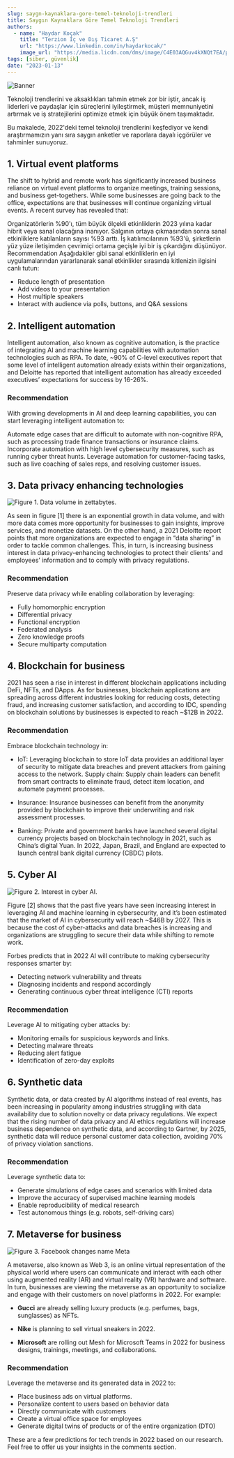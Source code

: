 ---
slug: saygn-kaynaklara-gore-temel-teknoloji-trendleri
title: Saygın Kaynaklara Göre Temel Teknoloji Trendleri
authors:
  - name: "Haydar Koçak"
    title: "Terzion İç ve Dış Ticaret A.Ş"
    url: "https://www.linkedin.com/in/haydarkocak/"
    image_url: "https://media.licdn.com/dms/image/C4E03AQGuv4kXNQt7EA/profile-displayphoto-shrink_800_800/0/1637569961067?e=1687392000&v=beta&t=U13jOalcnEy9KUZ6u409piQTXC0RHyv6qAmDv9JX9Kw"
tags: [siber, güvenlik]
date: "2023-01-13"
---

![Banner](./img/saygn-kaynaklara-gore-banner.png)

Teknoloji trendlerini ve aksaklıkları tahmin etmek zor bir iştir, ancak iş liderleri ve paydaşlar için süreçlerini iyileştirmek, müşteri memnuniyetini artırmak ve iş stratejilerini optimize etmek için büyük önem taşımaktadır.

Bu makalede, 2022'deki temel teknoloji trendlerini keşfediyor ve kendi araştırmamızın yanı sıra saygın anketler ve raporlara dayalı içgörüler ve tahminler sunuyoruz.

<!--truncate-->

## 1. Virtual event platforms
The shift to hybrid and remote work has significantly increased business reliance on virtual event platforms to organize meetings, training sessions, and business get-togethers. While some businesses are going back to the office, expectations are that businesses will continue organizing virtual events. A recent survey has revealed that:

Organizatörlerin %90'ı, tüm büyük ölçekli etkinliklerin 2023 yılına kadar hibrit veya sanal olacağına inanıyor.
Salgının ortaya çıkmasından sonra sanal etkinliklere katılanların sayısı %93 arttı.
İş katılımcılarının %93'ü, şirketlerin yüz yüze iletişimden çevrimiçi ortama geçişle iyi bir iş çıkardığını düşünüyor.
Recommendation
Aşağıdakiler gibi sanal etkinliklerin en iyi uygulamalarından yararlanarak sanal etkinlikler sırasında kitlenizin ilgisini canlı tutun:

- Reduce length of presentation
- Add videos to your presentation
- Host multiple speakers
- Interact with audience via polls, buttons, and Q&A sessions

## 2. Intelligent automation

Intelligent automation, also known as cognitive automation, is the practice of integrating AI and machine learning capabilities with automation technologies such as RPA. To date, ~90% of C-level executives report that some level of intelligent automation already exists within their organizations, and Deloitte has reported that intelligent automation has already exceeded executives’ expectations for success by 16-26%.

### Recommendation

With growing developments in AI and deep learning capabilities, you can start leveraging intelligent automation to:

Automate edge cases that are difficult to automate with non-cognitive RPA, such as processing trade finance transactions or insurance claims.
Incorporate automation with high level cybersecurity measures, such as running cyber threat hunts.
Leverage automation for customer-facing tasks, such as live coaching of sales reps, and resolving customer issues.

## 3. Data privacy enhancing technologies

![Figure 1. Data volume in zettabytes.](./img/saygn-kaynaklara-gore-Data-privacy.png)

As seen in figure [1] there is an exponential growth in data volume, and with more data comes more opportunity for businesses to gain insights, improve services, and monetize datasets. On the other hand, a 2021 Deloitte report points that more organizations are expected to engage in “data sharing” in order to tackle common challenges. This, in turn, is increasing business interest in data privacy-enhancing technologies to protect their clients’ and employees’ information and to comply with privacy regulations.

### Recommendation
Preserve data privacy while enabling collaboration by leveraging:

- Fully homomorphic encryption
- Differential privacy
- Functional encryption
- Federated analysis
- Zero knowledge proofs
- Secure multiparty computation

## 4. Blockchain for business

2021 has seen a rise in interest in different blockchain applications including DeFi, NFTs, and DApps. As for businesses, blockchain applications are spreading across different industries looking for reducing costs, detecting fraud, and increasing customer satisfaction, and according to IDC, spending on blockchain solutions by businesses is expected to reach ~$12B in 2022.

### Recommendation

Embrace blockchain technology in:

- IoT: Leveraging blockchain to store IoT data provides an additional layer of security to mitigate data breaches and prevent attackers from gaining access to the network.
Supply chain: Supply chain leaders can benefit from smart contracts to eliminate fraud, detect item location, and automate payment processes.

- Insurance: Insurance businesses can benefit from the anonymity provided by blockchain to improve their underwriting and risk assessment processes.

- Banking: Private and government banks have launched several digital currency projects based on blockchain technology in 2021, such as China’s digital Yuan. In 2022, Japan, Brazil, and England are expected to launch central bank digital currency (CBDC) pilots.

## 5. Cyber AI

![Figure 2. Interest in cyber AI.](./img/saygn-kaynaklara-gore-interest-in-cyber-AI.png)

Figure [2] shows that the past five years have seen increasing interest in leveraging AI and machine learning in cybersecurity, and it’s been estimated that the market of AI in cybersecurity will reach ~$46B by 2027. This is because the cost of cyber-attacks and data breaches is increasing and organizations are struggling to secure their data while shifting to remote work.

Forbes predicts that in 2022 AI will contribute to making cybersecurity responses smarter by:

- Detecting network vulnerability and threats
- Diagnosing incidents and respond accordingly
- Generating continuous cyber threat intelligence (CTI) reports

### Recommendation

Leverage AI to mitigating cyber attacks by:

- Monitoring emails for suspicious keywords and links.
- Detecting malware threats
- Reducing alert fatigue
- Identification of zero-day exploits

## 6. Synthetic data

Synthetic data, or data created by AI algorithms instead of real events, has been increasing in popularity among industries struggling with data availability due to solution novelty or data privacy regulations. We expect that the rising number of data privacy and AI ethics regulations will increase business dependence on synthetic data, and according to Gartner, by 2025, synthetic data will reduce personal customer data collection, avoiding 70% of privacy violation sanctions.

### Recommendation

Leverage synthetic data to:

- Generate simulations of edge cases and scenarios with limited data
- Improve the accuracy of supervised machine learning models
- Enable reproducibility of medical research
- Test autonomous things (e.g. robots, self-driving cars)

## 7. Metaverse for business

![Figure 3. Facebook changes name Meta](./img/saygn-kaynaklara-gore-company.png)

A metaverse, also known as Web 3, is an online virtual representation of the physical world where users can communicate and interact with each other using augmented reality (AR) and virtual reality (VR) hardware and software. In turn, businesses are viewing the metaverse as an opportunity to socialize and engage with their customers on novel platforms in 2022. For example:

- **Gucci** are already selling luxury products (e.g. perfumes, bags, sunglasses) as NFTs.

- **Nike** is planning to sell virtual sneakers in 2022.

- **Microsoft** are rolling out Mesh for Microsoft Teams in 2022 for business designs, trainings, meetings, and collaborations.

### Recommendation

Leverage the metaverse and its generated data in 2022 to:

- Place business ads on virtual platforms.
- Personalize content to users based on behavior data
- Directly communicate with customers
- Create a virtual office space for employees
- Generate digital twins of products or of the entire organization (DTO)

These are a few predictions for tech trends in 2022 based on our research. Feel free to offer us your insights in the comments section.